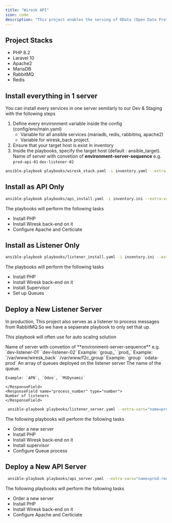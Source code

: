 ```yaml
---
title: "Wiresk API"
icon: code
description: "This project enables the serving of OData (Open Data Protocol) from a Laravel application, allowing for standardized and efficient data exchange between different systems through a RESTful API."
---
```


## Project Stacks

- PHP 8.2
- Laravel 10
- Apache2
- MariaDB
- RabbitMQ
- Redis

## Install everything in 1 server

You can install every services in one server semilarly to our Dev & Staging with the following steps

1. Define every environment variable inside the config (config/env/main.yaml)
   - Variable for all ansible services (mariadb, redis, rabbitmq, apache2)
   - Variable for wiresk_back project.
2. Ensure that your target host is exist in inventory
3. Inside the playbooks, specify the target host (default : ansible_target).
   <ResponseField name="name" type="string" required>
     Name of server with convetion of **environment-server-sequence** e.g.
     `prod-api-01` `dev-listener-02`
   </ResponseField>

```bash
ansible-playbook playbooks/wiresk_stack.yaml -i inventory.yaml --extra-vars="name=prod-redis-01"
```

## Install as API Only

```bash
ansible-playbook playbooks/api_install.yaml -i inventory.ini --extra-vars="name=dev-openstack-poc-03"
```

The playbooks will perform the following tasks

- Install PHP
- Install Wiresk back-end on it
- Configure Apache and Certiciate

## Install as Listener Only

```bash
ansible-playbook playbooks/listener_install.yaml -i inventory.ini --extra-vars="name=dev-openstack-poc-03"
```

The playbooks will perform the following tasks

- Install PHP
- Install Wiresk back-end on it
- Install Supervisor
- Set up Queues

## Deploy a New Listener Server

In production, This project also serves as a listener to process messages from RabbitMQ.So we have a sepaerate playbook to only set that up.

<Info>This playbook will often use for auto scaling solution</Info>

<ResponseField name="name" type="string" required>
  Name of server with convetion of **environment-server-sequence** e.g.
  `dev-listener-01` `dev-listener-02`
</ResponseField>

<ResponseField name="queue_prefix" type="string" required>
  Example: `group_` `prod_`
</ResponseField>

<ResponseField name="wiresk_back_directory" type="string" required>
  Example: `/var/www/wiresk_back` `/var/www/f2c_group`
</ResponseField>

<ResponseField name="branch" type="string" required>
  Example: `group` `odata-prod`
</ResponseField>

<ResponseField name="queue_configurations" type="queue_configurations[]" required>
  An array of queues deployed on the listener server
  <Expandable title="Navigation">
    <ResponseField name="queue_name" type="string">
    The name of the queue.

    Example: `APN`, `Odoo`, `MSDynamic`

    </ResponseField>
    <ResponseField name="process_number" type="number">
    Number of listeners
    </ResponseField>

  </Expandable>
</ResponseField>

```bash
 ansible-playbook playbooks/listener_server.yaml --extra-vars="name=prod-redis-01 type=listener"
```

The following playbooks will perform the following tasks

- Order a new server
- Install PHP
- Install Wiresk back-end on it
- Install supervisor
- Configure Queue process

## Deploy a New API Server

```bash
 ansible-playbook playbooks/api_server.yaml --extra-vars="name=prod-redis-01 type=api"
```

The following playbooks will perform the following tasks

- Order a new server
- Install PHP
- Install Wiresk back-end on it
- Configure Apache and Certiciate
